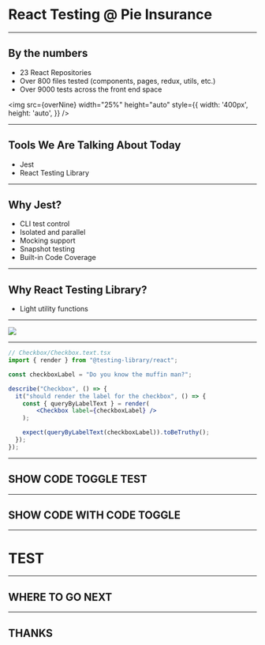 

# React Testing @ Pie Insurance

---

## By the numbers

- 23 React Repositories
- Over 800 files tested (components, pages, redux, utils, etc.)
- Over 9000 tests across the front end space


<img src={overNine} width="25%" height="auto" style={{
    width: '400px',
    height: 'auto',
  }} />


---

## Tools We Are Talking About Today

- Jest
- React Testing Library

---

## Why Jest?

- CLI test control
- Isolated and parallel
- Mocking support
- Snapshot testing
- Built-in Code Coverage

---

## Why React Testing Library?

- Light utility functions

---

<img src={tdd} />

---

<CodeSurfer theme={nightOwl}>

```jsx
// Checkbox/Checkbox.text.tsx
import { render } from "@testing-library/react";

const checkboxLabel = "Do you know the muffin man?";

describe("Checkbox", () => {
  it("should render the label for the checkbox", () => {
    const { queryByLabelText } = render(
        <Checkbox label={checkboxLabel} />
    );

    expect(queryByLabelText(checkboxLabel)).toBeTruthy();
  });
});
```

</CodeSurfer>

---

## SHOW CODE TOGGLE TEST

---

## SHOW CODE WITH CODE TOGGLE

---

# TEST

---

## WHERE TO GO NEXT

---

## THANKS

```

```

